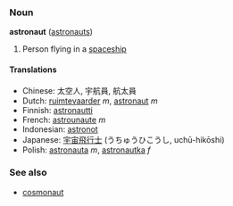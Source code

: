 === Noun ===
'''astronaut''' ([[astronauts]])

#Person flying in a [[spaceship]]

==== Translations ====
*Chinese: 太空人, 宇航員, 航太員
*Dutch: [[ruimtevaarder]] ''m'', [[astronaut]] ''m''
*Finnish: [[astronautti]]
*French: [[astrounaute]] ''m''
*Indonesian: [[astronot]]
*Japanese: [[宇宙飛行士]] (うちゅうひこうし, uchū-hikōshi)
*Polish: [[astronauta]] ''m'', [[astronautka]] ''f''

===See also===
*[[cosmonaut]]